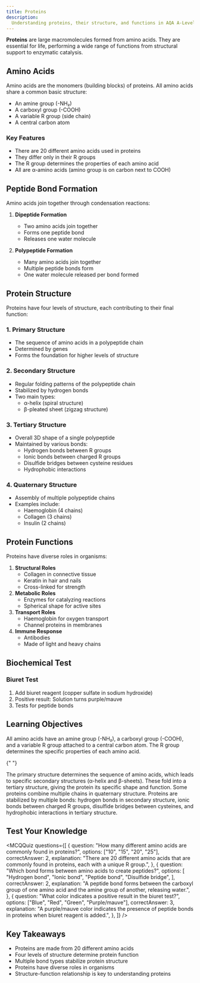 ```yaml
---
title: Proteins
description:
  Understanding proteins, their structure, and functions in AQA A-Level Biology
---
```


**Proteins** are large macromolecules formed from amino acids. They are
essential for life, performing a wide range of functions from structural support
to enzymatic catalysis.

<PDFViewer fileId="1bOqduZhIUp30nI7-wXXncmfxh0wrTDm1" pageNumber={3} />

## Amino Acids

Amino acids are the monomers (building blocks) of proteins. All amino acids
share a common basic structure:

- An amine group (-NH₂)
- A carboxyl group (-COOH)
- A variable R group (side chain)
- A central carbon atom

### Key Features

- There are 20 different amino acids used in proteins
- They differ only in their R groups
- The R group determines the properties of each amino acid
- All are α-amino acids (amino group is on carbon next to COOH)

## Peptide Bond Formation

Amino acids join together through condensation reactions:

1. **Dipeptide Formation**

   - Two amino acids join together
   - Forms one peptide bond
   - Releases one water molecule

2. **Polypeptide Formation**
   - Many amino acids join together
   - Multiple peptide bonds form
   - One water molecule released per bond formed

## Protein Structure

Proteins have four levels of structure, each contributing to their final
function:

### 1. Primary Structure

- The sequence of amino acids in a polypeptide chain
- Determined by genes
- Forms the foundation for higher levels of structure

### 2. Secondary Structure

- Regular folding patterns of the polypeptide chain
- Stabilized by hydrogen bonds
- Two main types:
  - α-helix (spiral structure)
  - β-pleated sheet (zigzag structure)

### 3. Tertiary Structure

- Overall 3D shape of a single polypeptide
- Maintained by various bonds:
  - Hydrogen bonds between R groups
  - Ionic bonds between charged R groups
  - Disulfide bridges between cysteine residues
  - Hydrophobic interactions

### 4. Quaternary Structure

- Assembly of multiple polypeptide chains
- Examples include:
  - Haemoglobin (4 chains)
  - Collagen (3 chains)
  - Insulin (2 chains)

## Protein Functions

Proteins have diverse roles in organisms:

1. **Structural Roles**
   - Collagen in connective tissue
   - Keratin in hair and nails
   - Cross-linked for strength
2. **Metabolic Roles**
   - Enzymes for catalyzing reactions
   - Spherical shape for active sites
3. **Transport Roles**
   - Haemoglobin for oxygen transport
   - Channel proteins in membranes
4. **Immune Response**
   - Antibodies
   - Made of light and heavy chains

## Biochemical Test

### Biuret Test

1. Add biuret reagent (copper sulfate in sodium hydroxide)
2. Positive result: Solution turns purple/mauve
3. Tests for peptide bonds

## Learning Objectives

<Accordions>
  <Accordion title="What is the basic structure of amino acids?">
    All amino acids have an amine group (-NH₂), a carboxyl group (-COOH), and a variable R group attached to a central carbon atom. The R group determines the specific properties of each amino acid.
  </Accordion>

{" "}

<Accordion title="How do the different levels of protein structure relate to function?">
  The primary structure determines the sequence of amino acids, which leads to
  specific secondary structures (α-helix and β-sheets). These fold into a
  tertiary structure, giving the protein its specific shape and function. Some
  proteins combine multiple chains in quaternary structure.
</Accordion>

  <Accordion title="What types of bonds stabilize protein structure?">
    Proteins are stabilized by multiple bonds: hydrogen bonds in secondary structure, ionic bonds between charged R groups, disulfide bridges between cysteines, and hydrophobic interactions in tertiary structure.
  </Accordion>
</Accordions>

## Test Your Knowledge

<MCQQuiz
  questions={[
    {
      question:
        "How many different amino acids are commonly found in proteins?",
      options: ["10", "15", "20", "25"],
      correctAnswer: 2,
      explanation:
        "There are 20 different amino acids that are commonly found in proteins, each with a unique R group.",
    },
    {
      question: "Which bond forms between amino acids to create peptides?",
      options: [
        "Hydrogen bond",
        "Ionic bond",
        "Peptide bond",
        "Disulfide bridge",
      ],
      correctAnswer: 2,
      explanation:
        "A peptide bond forms between the carboxyl group of one amino acid and the amine group of another, releasing water.",
    },
    {
      question: "What color indicates a positive result in the biuret test?",
      options: ["Blue", "Red", "Green", "Purple/mauve"],
      correctAnswer: 3,
      explanation:
        "A purple/mauve color indicates the presence of peptide bonds in proteins when biuret reagent is added.",
    },
  ]}
/>

## Key Takeaways

- Proteins are made from 20 different amino acids
- Four levels of structure determine protein function
- Multiple bond types stabilize protein structure
- Proteins have diverse roles in organisms
- Structure-function relationship is key to understanding proteins
